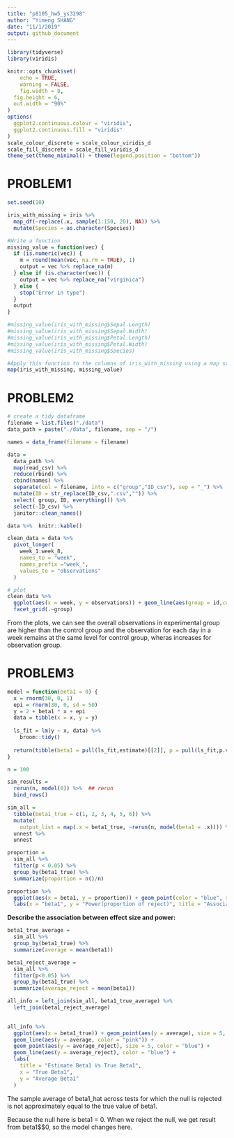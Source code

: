 ```yaml
---
title: "p8105_hw5_ys3298"
author: "Yimeng SHANG"
date: "11/1/2019"
output: github_document
---
```


```r
library(tidyverse)
library(viridis)

knitr::opts_chunk$set(
	echo = TRUE,
	warning = FALSE,
	fig.width = 8, 
  fig.height = 6,
  out.width = "90%"
)
options(
  ggplot2.continuous.colour = "viridis",
  ggplot2.continuous.fill = "viridis"
)
scale_colour_discrete = scale_colour_viridis_d
scale_fill_discrete = scale_fill_viridis_d
theme_set(theme_minimal() + theme(legend.position = "bottom"))
```


# PROBLEM1

```r
set.seed(10)

iris_with_missing = iris %>% 
  map_df(~replace(.x, sample(1:150, 20), NA)) %>%
  mutate(Species = as.character(Species))

```

```r
#Write a function 
missing_value = function(vec) {
  if (is.numeric(vec)) {
    m = round(mean(vec, na.rm = TRUE), 1)
    output = vec %>% replace_na(m)
  } else if (is.character(vec)) {
    output = vec %>% replace_na("virginica")
  } else {
    stop("Error in type")
  }
  output
}

#missing_value(iris_with_missing$Sepal.Length)
#missing_value(iris_with_missing$Sepal.Width)
#missing_value(iris_with_missing$Petal.Length)
#missing_value(iris_with_missing$Petal.Width)
#missing_value(iris_with_missing$Species)

#Apply this function to the columns of iris_with_missing using a map statement
map(iris_with_missing, missing_value)
```


# PROBLEM2

```r
# create a tidy dataframe
filename = list.files("./data") 
data_path = paste("./data", filename, sep = "/")

names = data_frame(filename = filename)

data =
  data_path %>%
  map(read_csv) %>%     
  reduce(rbind) %>% 
  cbind(names) %>% 
  separate(col = filename, into = c("group","ID_csv"), sep = "_") %>% 
  mutate(ID = str_replace(ID_csv,".csv","")) %>% 
  select( group, ID, everything()) %>% 
  select(-ID_csv) %>% 
  janitor::clean_names() 

data %>%  knitr::kable()

clean_data = data %>% 
  pivot_longer(
    week_1:week_8,
    names_to = "week",
    names_prefix ="week_",
    values_to = "observations"
  )
```

```r
# plot
clean_data %>% 
  ggplot(aes(x = week, y = observations)) + geom_line(aes(group = id,color = id)) + labs(title = "observations on each subject over time") +
  facet_grid(.~group)
```

From the plots, we can see the overall observations in experimental group are higher than the control group and the observation for each day in a week remains at the same level for control group, wheras increases for observation group.

# PROBLEM3

```r
model = function(beta1 = 0) {
  x = rnorm(30, 0, 1)
  epi = rnorm(30, 0, sd = 50)
  y = 2 + beta1 * x + epi
  data = tibble(x = x, y = y)
  
  ls_fit = lm(y ~ x, data) %>% 
    broom::tidy()
  
  return(tibble(beta1 = pull(ls_fit,estimate)[[2]], p = pull(ls_fit,p.value)[[2]]))
}

n = 100

sim_results = 
  rerun(n, model(0)) %>%  ## rerun
  bind_rows()

sim_all = 
  tibble(beta1_true = c(1, 2, 3, 4, 5, 6)) %>% 
  mutate(
    output_list = map(.x = beta1_true, ~rerun(n, model(beta1 = .x)))) %>% 
  unnest %>% 
  unnest
```

```r
proportion =
  sim_all %>% 
  filter(p < 0.05) %>% 
  group_by(beta1_true) %>% 
  summarize(proportion = n()/n) 

proportion %>% 
  ggplot(aes(x = beta1, y = proportion)) + geom_point(color = "blue", size = 5) + geom_line(color = "blue") +
  labs(x = "beta1", y = "Power(proportion of reject)", title = "Association between effect size and power")
```
**Describe the association between effect size and power:**

```r
beta1_true_average = 
  sim_all %>% 
  group_by(beta1_true) %>% 
  summarize(average = mean(beta1)) 

beta1_reject_average =
  sim_all %>% 
  filter(p<0.05) %>% 
  group_by(beta1_true) %>% 
  summarize(average_reject = mean(beta1)) 

all_info = left_join(sim_all, beta1_true_average) %>% 
  left_join(beta1_reject_average)
  

all_info %>% 
  ggplot(aes(x = beta1_true)) + geom_point(aes(y = average), size = 5, color = "pink") +
  geom_line(aes(y = average, color = "pink")) + 
  geom_point(aes(y = average_reject), size = 5, color = "blue") +
  geom_line(aes(y = average_reject), color = "blue") +
  labs(
    title = "Estimate Beta1 Vs True Beta1",
    x = "True Beta1",
    y = "Average Beta1"
  )


```

The sample average of beta1_hat across tests for which the null is rejected is not approximately equal to the true value of beta1.

Because the null here is beta1 = 0. When we reject the null, we get result from beta1$\neq$0, so the model changes here.


